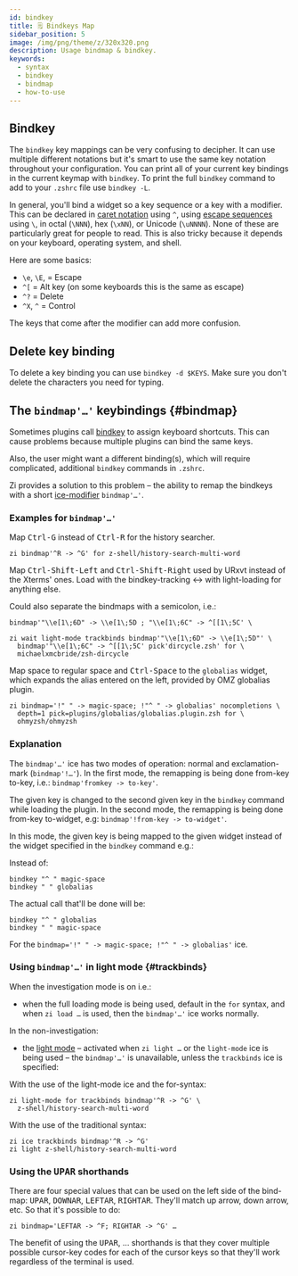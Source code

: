 ```yaml
---
id: bindkey
title: 🗒 Bindkeys Map
sidebar_position: 5
image: /img/png/theme/z/320x320.png
description: Usage bindmap & bindkey.
keywords:
  - syntax
  - bindkey
  - bindmap
  - how-to-use
---
```


<!-- @format -->

## <i class="fa-solid fa-keyboard"></i> Bindkey

The `bindkey` key mappings can be very confusing to decipher. It can use multiple different notations but it's smart to use the same key notation throughout your configuration. You can print all of your current key bindings in the current keymap with `bindkey`. To print the full `bindkey` command to add to your `.zshrc` file use `bindkey -L`.

In general, you'll bind a widget so a key sequence or a key with a modifier. This can be declared in [caret notation][5] using `^`, using [escape sequences][6] using `\`, in octal (`\NNN`), hex (`\xNN`), or Unicode (`\uNNNN`). None of these are particularly great for people to read. This is also tricky because it depends on your keyboard, operating system, and shell.

Here are some basics:

- `\e`, `\E`, = Escape
- `^[` = Alt key (on some keyboards this is the same as escape)
- `^?` = Delete
- `^X`, `^` = Control

The keys that come after the modifier can add more confusion.

## <i class="fa-solid fa-delete-left"></i> Delete key binding

To delete a key binding you can use `bindkey -d $KEYS`. Make sure you don't delete the characters you need for typing.

## <i class="fa-solid fa-sliders"></i> The `bindmap'…'` keybindings {#bindmap}

Sometimes plugins call [bindkey][1] to assign keyboard shortcuts. This can cause problems because multiple plugins can bind the same keys.

Also, the user might want a different binding(s), which will require complicated, additional `bindkey` commands in `.zshrc`.

Zi provides a solution to this problem – the ability to remap the bindkeys with a short [ice-modifier][2] `bindmap'…'`.

### <i class="fa-solid fa-circle-check"></i> Examples for `bindmap'…'`

Map <kbd>Ctrl-G</kbd> instead of <kbd>Ctrl-R</kbd> for the history searcher.

```shell
zi bindmap'^R -> ^G' for z-shell/history-search-multi-word
```

Map <kbd>Ctrl-Shift-Left</kbd> and <kbd>Ctrl-Shift-Right</kbd> used by URxvt instead of the Xterms' ones. Load with the bindkey-tracking ↔ with light-loading for anything else.

Could also separate the bindmaps with a semicolon, i.e.:

```shell
bindmap'"\\e[1\;6D" -> \\e[1\;5D ; "\\e[1\;6C" -> ^[[1\;5C' \
```

```shell showLineNumbers
zi wait light-mode trackbinds bindmap'"\\e[1\;6D" -> \\e[1\;5D"' \
  bindmap'"\\e[1\;6C" -> ^[[1\;5C' pick'dircycle.zsh' for \
  michaelxmcbride/zsh-dircycle
```

Map space to regular space and <kbd>Ctrl-Space</kbd> to the `globalias` widget, which expands the alias entered on the left, provided by OMZ globalias plugin.

```shell showLineNumbers
zi bindmap='!" " -> magic-space; !"^ " -> globalias' nocompletions \
  depth=1 pick=plugins/globalias/globalias.plugin.zsh for \
  ohmyzsh/ohmyzsh
```

### <i class="fa-solid fa-circle-check"></i> Explanation

The `bindmap'…'` ice has two modes of operation: normal and exclamation-mark (`bindmap'!…'`). In the first mode, the remapping is being done from-key to-key, i.e.: `bindmap'fromkey -> to-key'`.

The given key is changed to the second given key in the `bindkey` command while loading the plugin. In the second mode, the remapping is being done from-key to-widget, e.g: `bindmap'!from-key -> to-widget'`.

In this mode, the given key is being mapped to the given widget instead of the widget specified in the `bindkey` command e.g.:

Instead of:

```shell showLineNumbers
bindkey "^ " magic-space
bindkey " " globalias
```

The actual call that'll be done will be:

```shell showLineNumbers
bindkey "^ " globalias
bindkey " " magic-space
```

For the `bindmap='!" " -> magic-space; !"^ " -> globalias'` ice.

### <i class="fa-solid fa-circle-check"></i> Using `bindmap'…'` in light mode {#trackbinds}

When the investigation mode is on i.e.:

- when the full loading mode is being used, default in the `for` syntax, and when `zi load …` is used, then the `bindmap'…'` ice works normally.

In the non-investigation:

- the [light mode](/search/?q=light+mode) – activated when `zi light …` or the `light-mode` ice is being used – the `bindmap'…'` is unavailable, unless the `trackbinds` ice is specified:

With the use of the light-mode ice and the for-syntax:

```shell showLineNumbers
zi light-mode for trackbinds bindmap'^R -> ^G' \
  z-shell/history-search-multi-word
```

With the use of the traditional syntax:

```shell showLineNumbers
zi ice trackbinds bindmap'^R -> ^G'
zi light z-shell/history-search-multi-word
```

### <i class="fa-solid fa-circle-check"></i> Using the <kbd>UPAR</kbd> shorthands

There are four special values that can be used on the left side of the bind-map: <kbd>UPAR</kbd>, <kbd>DOWNAR</kbd>, <kbd>LEFTAR</kbd>, <kbd>RIGHTAR</kbd>. They'll match up arrow, down arrow, etc. So that it's possible to do:

```shell
zi bindmap='LEFTAR -> ^F; RIGHTAR -> ^G' …
```

The benefit of using the <kbd>UPAR</kbd>, … shorthands is that they cover multiple possible cursor-key codes for each of the cursor keys so that they'll work regardless of the terminal is used.

<!-- end-of-file -->

<!-- links -->

[1]: /search/?q=bindkey
[2]: /search/?q=ice+modifier

<!-- external -->

[5]: https://en.wikipedia.org/wiki/Caret_notation
[6]: https://en.wikipedia.org/wiki/Escape_sequence
